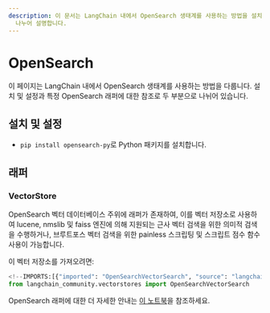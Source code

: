 ```yaml
---
description: 이 문서는 LangChain 내에서 OpenSearch 생태계를 사용하는 방법을 설치 및 설정, OpenSearch 래퍼 참조로
  나누어 설명합니다.
---
```


# OpenSearch

이 페이지는 LangChain 내에서 OpenSearch 생태계를 사용하는 방법을 다룹니다. 설치 및 설정과 특정 OpenSearch 래퍼에 대한 참조로 두 부분으로 나뉘어 있습니다.

## 설치 및 설정
- `pip install opensearch-py`로 Python 패키지를 설치합니다.
## 래퍼

### VectorStore

OpenSearch 벡터 데이터베이스 주위에 래퍼가 존재하여, 이를 벡터 저장소로 사용하여 lucene, nmslib 및 faiss 엔진에 의해 지원되는 근사 벡터 검색을 위한 의미적 검색을 수행하거나, 브루트포스 벡터 검색을 위한 painless 스크립팅 및 스크립트 점수 함수 사용이 가능합니다.

이 벡터 저장소를 가져오려면:
```python
<!--IMPORTS:[{"imported": "OpenSearchVectorSearch", "source": "langchain_community.vectorstores", "docs": "https://api.python.langchain.com/en/latest/vectorstores/langchain_community.vectorstores.opensearch_vector_search.OpenSearchVectorSearch.html", "title": "OpenSearch"}]-->
from langchain_community.vectorstores import OpenSearchVectorSearch
```


OpenSearch 래퍼에 대한 더 자세한 안내는 [이 노트북](/docs/integrations/vectorstores/opensearch)을 참조하세요.